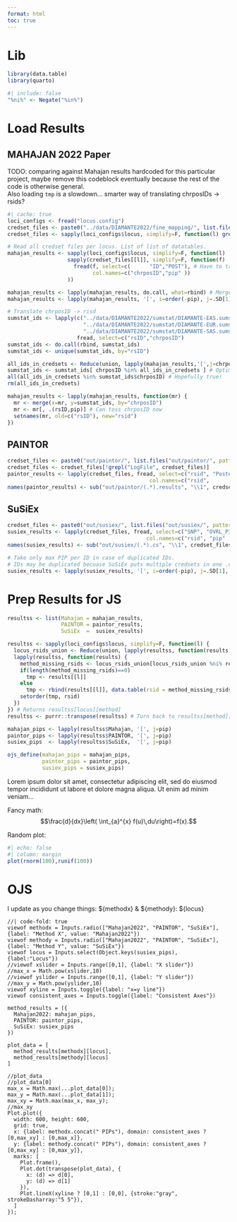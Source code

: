 ```yaml
---
format: html
toc: true
---
```


# Lib
```r
library(data.table)
library(quarto)
```

```r
#| include: false
"%ni%" <- Negate("%in%")
```

# Load Results
## MAHAJAN 2022 Paper
TODO: comparing against Mahajan results hardcoded for this particular project, maybe remove this codeblock eventually because the rest of the code is otherwise general.\
Also loading `tmp` is a slowdown... smarter way of translating chrposIDs -> rsids?
```r
#| cache: true 
loci_configs <- fread("locus.config")
credset_files <- paste0("../data/DIAMANTE2022/fine_mapping/", list.files("../data/DIAMANTE2022/fine_mapping/", pattern="finemap."))
credset_files <- sapply(loci_configs$locus, simplify=F, function(l) grep(l, credset_files, value=T)) # NOTE: one locus can have multiple credset files.

# Read all credset files per locus. List of list of datatables.
mahajan_results <- sapply(loci_configs$locus, simplify=F, function(l)
                   sapply(credset_files[[l]], simplify=F, function(f)
                     fread(f, select=c(      "ID","POST"), # Have to translate to rsids :(
                           col.names=c("chrposID","pip" ))
                   ))

mahajan_results <- lapply(mahajan_results, do.call, what=rbind) # Merge so just one datatable per locus.
mahajan_results <- lapply(mahajan_results, '[', i=order(-pip), j=.SD[1], by=chrposID) # IDs may be duplicated if there were multiple credible set files. Take only max PIP per ID.

# Translate chrposID -> risd
sumstat_ids <- lapply(c("../data/DIAMANTE2022/sumstat/DIAMANTE-EAS.sumstat.txt",
                        "../data/DIAMANTE2022/sumstat/DIAMANTE-EUR.sumstat.txt",
                        "../data/DIAMANTE2022/sumstat/DIAMANTE-SAS.sumstat.txt"),
                      fread, select=c("rsID","chrposID")                        )
sumstat_ids <- do.call(rbind, sumstat_ids)
sumstat_ids <- unique(sumstat_ids, by="rsID")

all_ids_in_credsets <- Reduce(union, lapply(mahajan_results,'[',j=chrposID))
sumstat_ids <- sumstat_ids[ chrposID %in% all_ids_in_credsets ] # Optimization, a bit of pre-filtering
all(all_ids_in_credsets %in% sumstat_ids$chrposID) # Hopefully true!
rm(all_ids_in_credsets)

mahajan_results <- lapply(mahajan_results, function(mr) {
  mr <- merge(x=mr, y=sumstat_ids, by="chrposID")
  mr <- mr[, .(rsID,pip)] # Can toss chrposID now
  setnames(mr, old=c("rsID"), new="rsid")
})
```

## PAINTOR
```r
credset_files <- paste0("out/paintor/", list.files("out/paintor/", pattern=".results"))
credset_files <- credset_files[!grepl("LogFile", credset_files)]
paintor_results <- lapply(credset_files, fread, select=c("rsid", "Posterior_Prob"),
                                             col.names=c("rsid",       "pip"     ))
names(paintor_results) <- sub("out/paintor/(.*).results", "\\1", credset_files)
```
## SuSiEx
```r
credset_files <- paste0("out/susiex/", list.files("out/susiex/", pattern=".cs")) 
susiex_results <- lapply(credset_files, fread, select=c("SNP", "OVRL_PIP"),
                                            col.names=c("rsid", "pip"  ))
names(susiex_results) <- sub("out/susiex/(.*).cs", "\\1", credset_files)

# Take only max PIP per ID in case of duplicated IDs.
# IDs may be duplicated becuase SuSiEx puts multiple credsets in one .cs file, where which credset a record belongs to is specified by the CS_ID col.
susiex_results <- lapply(susiex_results, '[', i=order(-pip), j=.SD[1], by=rsid) 
```

# Prep Results for JS
```r
resultss <- list(Mahajan = mahajan_results,
                 PAINTOR = paintor_results,
                 SuSiEx  =  susiex_results)

resultss <- sapply(loci_configs$locus, simplify=F, function(l) {
  locus_rsids_union <- Reduce(union, lapply(resultss, function(results) results[[l]]$rsid))
  lapply(resultss, function(results) {
    method_missing_rsids <- locus_rsids_union[locus_rsids_union %ni% results[[l]]$rsid]
    if(length(method_missing_rsids)==0)
      tmp <- results[[l]]
    else
      tmp <- rbind(results[[l]], data.table(rsid = method_missing_rsids, pip = 0))
    setorder(tmp, rsid)
  })
}) # Returns resultss[locus][method]
resultss <- purrr::transpose(resultss) # Turn back to resultss[method][locus]

mahajan_pips <- lapply(resultss$Mahajan, '[', j=pip)
paintor_pips <- lapply(resultss$PAINTOR, '[', j=pip)
susiex_pips  <- lapply(resultss$SuSiEx,  '[', j=pip)

ojs_define(mahajan_pips = mahajan_pips,
           paintor_pips = paintor_pips,
           susiex_pips = susiex_pips)
```

[Lorem ipsum dolor sit amet, consectetur adipiscing elit, sed do eiusmod tempor incididunt ut labore et dolore magna aliqua. Ut enim ad minim veniam...]{.aside}

::: {.column-margin}
Fancy math:
$$\frac{d}{dx}\left( \int_{a}^{x} f(u)\,du\right)=f(x).$$
:::

[Random plot:]{.aside}
```r
#| echo: false
#| column: margin
plot(rnorm(100),runif(100))
```

# OJS
[I update as you change things: ${methodx} & ${methody}: ${locus}]{.aside} \
```ojs
//| code-fold: true
viewof methodx = Inputs.radio(["Mahajan2022", "PAINTOR", "SuSiEx"], {label: "Method X", value: "Mahajan2022"})
viewof methody = Inputs.radio(["Mahajan2022", "PAINTOR", "SuSiEx"], {label: "Method Y", value: "SuSiEx"})
viewof locus = Inputs.select(Object.keys(susiex_pips), {label:"Locus"})
//viewof xslider = Inputs.range([0,1], {label: "X slider"})
//max_x = Math.pow(xslider,10)
//viewof yslider = Inputs.range([0,1], {label: "Y slider"})
//max_y = Math.pow(yslider,10)
viewof xyline = Inputs.toggle({label: "x=y line"})
viewof consistent_axes = Inputs.toggle({label: "Consistent Axes"})

method_results = ({
  Mahajan2022: mahajan_pips,
  PAINTOR: paintor_pips,
  SuSiEx: susiex_pips
})

plot_data = [
  method_results[methodx][locus],
  method_results[methody][locus]
]

//plot_data
//plot_data[0]
max_x = Math.max(...plot_data[0]);
max_y = Math.max(...plot_data[1]);
max_xy = Math.max(max_x, max_y);
//max_xy
Plot.plot({
  width: 600, height: 600,
  grid: true,
  x: {label: methodx.concat(" PIPs"), domain: consistent_axes ? [0,max_xy] : [0,max_x]},
  y: {label: methody.concat(" PIPs"), domain: consistent_axes ? [0,max_xy] : [0,max_y]},
  marks: [
    Plot.frame(),
    Plot.dot(transpose(plot_data), {
      x: (d) => d[0],
      y: (d) => d[1]
    }),
    Plot.lineX(xyline ? [0,1] : [0,0], {stroke:"gray", strokeDasharray:"5 5"}),
  ]
});
```
